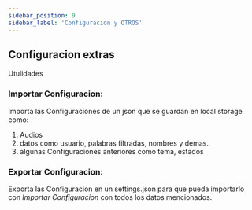 ```yaml
---
sidebar_position: 9
sidebar_label: 'Configuracion y OTROS'
---
```


## Configuracion extras
Utulidades
### Importar Configuracion:
Importa las Configuraciones de un json que se guardan en local storage como:
1. Audios
2. datos como usuario, palabras filtradas, nombres y demas.
3. algunas Configuraciones anteriores como tema, estados

### Exportar Configuracion: 
Exporta las Configuracion en un settings.json
 para que pueda importarlo con *Importar Configuracion* con todos los datos mencionados.










